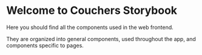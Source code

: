 
<Meta title="Couchers Storybook" />

# Welcome to Couchers Storybook

Here you should find all the components used in the web frontend.

They are organized into general components, used throughout the app, and components specific to pages.
